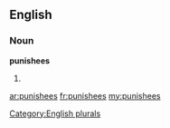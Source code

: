 ==English==

===Noun===
'''punishees'''

# {{plural of|[[punishee]]}}

[[Category:English plurals]]

[[ar:punishees]]
[[fr:punishees]]
[[my:punishees]]